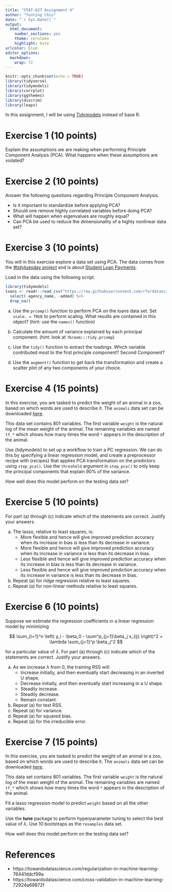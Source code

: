 ```yaml
---
title: "STAT-627 Assignment 4"
author: "Yunting Chiu"
date: "`r Sys.Date()`"
output:
  html_document: 
    number_sections: yes
    theme: cerulean
    highlight: kate
urlcolor: blue
editor_options: 
  markdown: 
    wrap: 72
---
```


```r
knitr::opts_chunk$set(echo = TRUE)
library(tidyverse)
library(tidymodels)
library(corrplot)
library(ggthemes)
library(discrim)
library(leaps)
```

In this assignment, I will be using [Tidymodels](https://www.tidymodels.org/) instead of base R.

# Exercise 1 (10 points)

Explain the assumptions we are making when performing Principle Component Analysis (PCA). What happens when these assumptions are violated?

# Exercise 2 (10 points)

Answer the following questions regarding Principle Component Analysis.

- Is it important to standardize before applying PCA?
- Should one remove highly correlated variables before doing PCA?
- What will happen when eigenvalues are roughly equal?
- Can PCA be used to reduce the dimensionality of a highly nonlinear data set?

# Exercise 3 (10 points)

You will in this exercise explore a data set using PCA. The data comes from the [#tidytuesday project](https://github.com/rfordatascience/tidytuesday) and is about [Student Loan Payments](https://github.com/rfordatascience/tidytuesday/tree/master/data/2019/2019-11-26).

Load in the data using the following script.

```r
library(tidymodels)
loans <- readr::read_csv("https://raw.githubusercontent.com/rfordatascience/tidytuesday/master/data/2019/2019-11-26/loans.csv") %>%
  select(-agency_name, -added) %>%
  drop_na()
```

a.  Use the `prcomp()` function to perform PCA on the loans data set. Set `scale. = TRUE` to perform scaling. What results are contained in this object? (hint: use the `names()` function)

b. Calculate the amount of variance explained by each principal component. (hint: look at `?broom:::tidy.prcomp`)

c. Use the `tidy()` function to extract the loadings. Which variable contributed most to the first principle component? Second Component?

d. Use the `augment()` function to get back the transformation and create a scatter plot of any two components of your choice.

# Exercise 4 (15 points)

In this exercise, you are tasked to predict the weight of an animal in a zoo, based on which words are used to describe it. The `animals` data set can be downloaded [here](data/animals.csv).

This data set contains 801 variables. The first variable `weight` is the natural log of the mean weight of the animal. The remaining variables are named `tf_*` which shows how many times the word `*` appears in the description of the animal.

Use {tidymodels} to set up a workflow to train a PC regression. We can do this by specifying a linear regression model, and create a preprocessor recipe with {recipes} that applies PCA transformation on the predictors using `step_pca()`. Use the `threshold` argument in `step_pca()` to only keep the principal components that explain 90% of the variance.

How well does this model perform on the testing data set?


# Exercise 5 (10 points)

For part (a) through (c) indicate which of the statements are correct. Justify your answers.

a. The lasso, relative to least squares, is:
    - More flexible and hence will give improved prediction accuracy when its increase in bias is less than its decrease in variance.
    - More flexible and hence will give improved prediction accuracy when its increase in variance is less than its decrease in bias.
    - Less flexible and hence will give improved prediction accuracy when its increase in bias is less than its decrease in variance.
    - Less flexible and hence will give improved prediction accuracy when its increase in variance is less than its decrease in bias.
b. Repeat (a) for ridge regression relative to least squares.
c. Repeat (a) for non-linear methods relative to least squares.
    

# Exercise 6 (10 points)

Suppose we estimate the regression coefficients in a linear regression model by minimizing

$$
\sum_{i=1}^n \left( y_i - \beta_0 - \sum^p_{j=1}\beta_j x_{ij} \right)^2 + \lambda \sum_{j=1}^p \beta_j^2
$$

for a particular value of $\lambda$. For part (a) through (c) indicate which of the statements are correct. Justify your answers.

a. As we increase $\lambda$ from 0, the training RSS will:
    - Increase initially, and then eventually start decreasing in an inverted U shape.
    - Decrease initially, and then eventually start increasing in a U shape.
    - Steadily increase.
    - Steadily decrease.
    - Remain constant.
b. Repeat (a) for test RSS.
c. Repeat (a) for variance.
d. Repeat (a) for squared bias.
e. Repeat (a) for the irreducible error.

# Exercise 7 (15 points)

In this exercise, you are tasked to predict the weight of an animal in a zoo, based on which words are used to describe it. The `animals` data set can be downloaded [here](data/animals.csv).

This data set contains 801 variables. The first variable `weight` is the natural log of the mean weight of the animal. The remaining variables are named `tf_*` which shows how many times the word `*` appears in the description of the animal.

Fit a lasso regression model to predict `weight` based on all the other variables.

Use the **tune** package to perform hyperparameter tuning to select the best value of $\lambda$. Use 10 bootstraps as the `resamples` data set.

How well does this model perform on the testing data set?

# References
- https://towardsdatascience.com/regularization-in-machine-learning-76441ddcf99a
- https://towardsdatascience.com/cross-validation-in-machine-learning-72924a69872f
